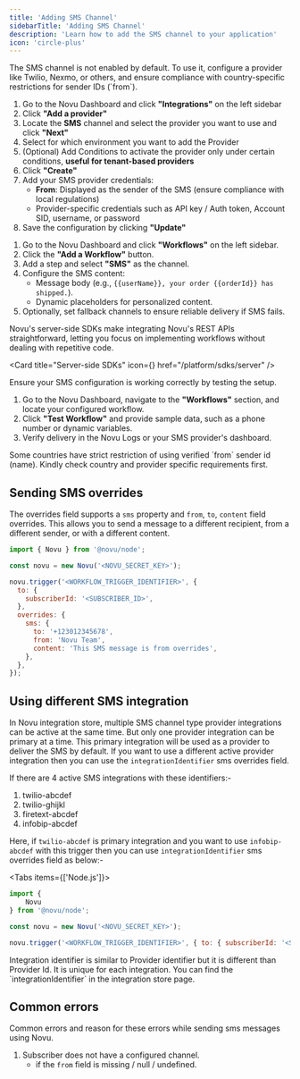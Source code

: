 ```yaml
---
title: 'Adding SMS Channel'
sidebarTitle: 'Adding SMS Channel'
description: 'Learn how to add the SMS channel to your application'
icon: 'circle-plus'
---
```




<Steps>
<Step title="Enable SMS channel in Novu Dashboard">

<Callout type="info">
  The SMS channel is not enabled by default. To use it, configure a provider like Twilio, Nexmo, or
  others, and ensure compliance with country-specific restrictions for sender IDs (`from`).
</Callout>

1. Go to the Novu Dashboard and click **"Integrations"** on the left sidebar
2. Click **"Add a provider"**
3. Locate the **SMS** channel and select the provider you want to use and click **"Next"**
4. Select for which environment you want to add the Provider
5. (Optional) Add Conditions to activate the provider only under certain conditions, **useful for tenant-based providers**
6. Click **"Create"**
7. Add your SMS provider credentials:
   - **From**: Displayed as the sender of the SMS (ensure compliance with local regulations)
   - Provider-specific credentials such as API key / Auth token, Account SID, username, or password
8. Save the configuration by clicking **"Update"**

</Step>

<Step title="Setup workflow with SMS channel in Novu Dashboard">
    
1. Go to the Novu Dashboard and click **"Workflows"** on the left sidebar.
2. Click the **"Add a Workflow"** button.
3. Add a step and select **"SMS"** as the channel.
4. Configure the SMS content:
    - Message body (e.g., `{{userName}}, your order {{orderId}} has shipped.`).
    - Dynamic placeholders for personalized content.
5. Optionally, set fallback channels to ensure reliable delivery if SMS fails.

</Step>

<Step title="Add a workflow trigger to your backend">
Novu's server-side SDKs make integrating Novu's REST APIs straightforward, letting you focus on implementing workflows without dealing with repetitive code.

<Card title="Server-side SDKs" icon={<CodeIcon />} href="/platform/sdks/server" />
</Step>

<Step title="Test and verify SMS channel">
Ensure your SMS configuration is working correctly by testing the setup.

1. Go to the Novu Dashboard, navigate to the **"Workflows"** section, and locate your configured workflow.
2. Click **"Test Workflow"** and provide sample data, such as a phone number or dynamic variables.
3. Verify delivery in the Novu Logs or your SMS provider's dashboard.

</Step>
</Steps>

<Callout type="info">
  Some countries have strict restriction of using verified `from` sender id (name). Kindly check
  country and provider specific requirements first.
</Callout>

## Sending SMS overrides

The overrides field supports a `sms` property and `from`, `to`, `content` field overrides. This allows you to send a message to a different recipient, from a different sender, or with a different content.

```javascript
import { Novu } from '@novu/node';

const novu = new Novu('<NOVU_SECRET_KEY>');

novu.trigger('<WORKFLOW_TRIGGER_IDENTIFIER>', {
  to: {
    subscriberId: '<SUBSCRIBER_ID>',
  },
  overrides: {
    sms: {
      to: '+123012345678',
      from: 'Novu Team',
      content: 'This SMS message is from overrides',
    },
  },
});
```

## Using different SMS integration

In Novu integration store, multiple SMS channel type provider integrations can be active at the same time. But only one provider integration can be primary at a time. This primary integration will be used as a provider to deliver the SMS by default. If you want to use a different active provider integration then you can use the `integrationIdentifier` sms overrides field.

If there are 4 active SMS integrations with these identifiers:-

1. twilio-abcdef
2. twilio-ghijkl
3. firetext-abcdef
4. infobip-abcdef

Here, if `twilio-abcdef` is primary integration and you want to use `infobip-abcdef` with this trigger then you can use `integrationIdentifier` sms overrides field as below:-

<Tabs items={['Node.js']}>
<Tab value="Node.js">
```javascript
import {
    Novu
} from '@novu/node';

const novu = new Novu('<NOVU_SECRET_KEY>');

novu.trigger('<WORKFLOW_TRIGGER_IDENTIFIER>', { to: { subscriberId: '<SUBSCRIBER_ID>', }, overrides: { sms: { integrationIdentifier: 'infobip-abcdef', }, }, });

```
</Tab>
</Tabs>

<Callout type="info">
Integration identifier is similar to Provider identifier but it is different than Provider Id. It is unique for each integration. You can find the `integrationIdentifier` in the integration store page.
</Callout>

## Common errors

Common errors and reason for these errors while sending sms messages using Novu.

1. Subscriber does not have a configured channel.
    - if the `from` field is missing / null / undefined.

```
